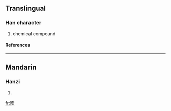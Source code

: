 ==Translingual==
===Han character===
{{Han char|rn=30|rad=口|as=09|sn=12|four=|canj=口大土土 (RKGG)}}
# chemical compound
====References====
{{Han ref|kx=0201.121|hdz=10652.070|uh=55B9|ud=21945}}
----
==Mandarin==
===Hanzi===
{{cmn-hanzi|pin=[[kuí]] (kui2), [[yú]] (yu2)|wg=k'uei<sup>2</sup>, yü<sup>2</sup>}}
# {{defn|Mandarin}}

[[fr:喹]]